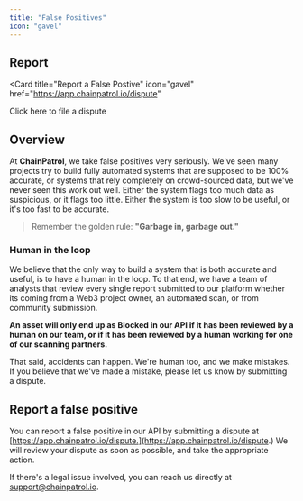 ```yaml
---
title: "False Positives"
icon: "gavel"
---
```


## Report

<Card
  title="Report a False Postive"
  icon="gavel"
  href="https://app.chainpatrol.io/dispute"
>
  Click here to file a dispute
</Card>

## Overview

At **ChainPatrol**, we take false positives very seriously. We've seen many projects try to build
fully automated systems that are supposed to be 100% accurate, or systems that rely completely
on crowd-sourced data, but we've never seen this work out well. Either the system flags too much
data as suspicious, or it flags too little. Either the system is too slow to be useful, or it's
too fast to be accurate.

> Remember the golden rule: **"Garbage in, garbage out."**

### Human in the loop

We believe that the only way to build a system that is both accurate and useful, is to have a human
in the loop. To that end, we have a team of analysts that review every single report submitted to our platform
whether its coming from a Web3 project owner, an automated scan, or from community submission.

**An asset will only end up as Blocked in our API if it has been reviewed by a human on our team, or
if it has been reviewed by a human working for one of our scanning partners.**

That said, accidents can happen. We're human too, and we make mistakes. If you believe that we've made a mistake,
please let us know by submitting a dispute.

## Report a false positive

You can report a false positive in our API by submitting a dispute at [https://app.chainpatrol.io/dispute.](https://app.chainpatrol.io/dispute.)
We will review your dispute as soon as possible, and take the appropriate action.

If there's a legal issue involved, you can reach us directly at [support@chainpatrol.io](mailto:support@chainpatrol.io).

